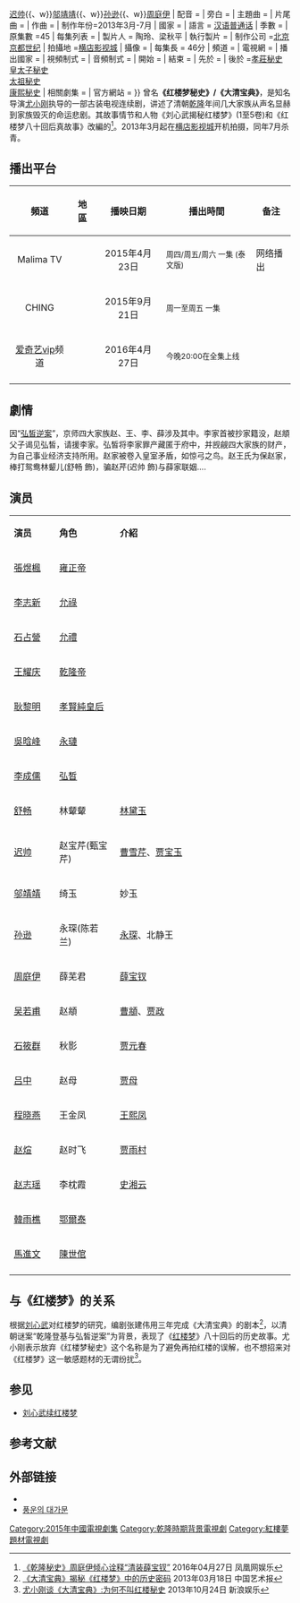 {{电视节目信息框
| 名稱 = 乾隆秘史
| 英文名稱 =''Esoterica of Qing Dynasty''
| 原名 = 
| 別名 = 红楼梦秘史<br>大清宝典
| 圖片 = 大清寶典.jpg
| 圖說 = 
| 分類 = 古装
| 原創 =[[红楼梦|红楼梦]]
| 編劇 = 张建伟 
| 導演 = [[尤小刚|尤小刚]]
| 演出 =[[舒畅_(演员)|舒畅]]{{、w}}[[迟帅|迟帅]]{{、w}}[[邬靖靖|邬靖靖]]{{、w}}[[孙逊|孙逊]]{{、w}}[[周庭伊|周庭伊]]
| 配音 = 
| 旁白 = 
| 主題曲 =
| 片尾曲 =
| 作曲 = 
| 制作年份=2013年3月-7月
| 國家 = {{CHN}}
| 語言 = [[汉语普通话|汉语普通话]]
| 季數 = 
| 原集數 =45
| 每集列表 = 
| 製片人 = 陶玲、梁秋平
| 執行製片 = 
| 制作公司 =[[北京京都世纪|北京京都世纪]]
| 拍攝地 ={{CHN}}[[横店影视城|横店影视城]]
| 攝像 =
| 每集長 = 46分
| 頻道 =
| 電視網 =
| 播出國家 ={{CHN}}
| 視頻制式 =
| 音頻制式 = 
| 開始 =
| 結束 =
| 先於 =
| 後於 =[[孝莊秘史|孝莊秘史]]<br>[[皇太子秘史|皇太子秘史]]<br>[[太祖秘史|太祖秘史]]<br>[[康熙秘史|康熙秘史]]
| 相關劇集 = 
| 官方網站 =
}}
{{engname|《乾隆秘史》|Esoterica of Qing Dynasty}} 曾名'''《红楼梦秘史》/《大清宝典》'''，是知名导演[[尤小刚|尤小刚]]执导的一部古装电视连续剧，讲述了清朝[[乾隆|乾隆]]年间几大家族从声名显赫到家族毁灭的命运悲剧。其故事情节和人物《刘心武揭秘红楼梦》(1至5卷)和《红楼梦八十回后真故事》改編的<ref>[http://ent.ifeng.com/a/20160427/42612433_0.shtml 《乾隆秘史》周庭伊倾心诠释“清装薛宝钗”] {{Wayback|url=http://ent.ifeng.com/a/20160427/42612433_0.shtml |date=20190716132223 }}2016年04月27日 凤凰网娱乐</ref>。2013年3月起在[[横店影视城|横店影视城]]开机拍摄，同年7月杀青。

==播出平台==
{| class="wikitable"
|-
!頻道||地區||播映日期||播出時間||备注
|- 
|<center>Malima TV||{{THA}}||<center>2015年4月23日||<small>周四/周五/周六 一集 (泰文版)</small>||网络播出
|-
|<center>CHING||{{KOR}}||<center>2015年9月21日||<small>周一至周五 一集</small>||
|-
|<center>[[爱奇艺|爱奇艺]]vip频道||{{CHN}}||<center>2016年4月27日||<small>今晚20:00在全集上线</small>||
|-
|}

==劇情==
因“[[弘皙逆案|弘皙逆案]]”，京师四大家族赵、王、李、薛涉及其中。李家首被抄家籍没，赵頫父子谒见弘皙，请援李家。弘皙将李家罪产藏匿于府中，并觊觎四大家族的财产，为自己事业经济支持所用。赵家被卷入皇室矛盾，如惊弓之鸟。赵王氏为保赵家，棒打鸳鸯林颦儿(舒畅 飾)，骗赵芹(迟帅 飾)与薛家联姻....

== 演员 ==
{|class="wikitable" style="width:50%"
|- style="width:100%; background:cornflowerblue; color:white" align=center
|style="width:15%"|'''演员'''||style="width:20%"|'''角色'''||style="width:58%"|'''介紹'''
|-
|[[張煜楓|張煜楓]] || [[雍正帝|雍正帝]]||
|-
|[[李志新|李志新]] || [[允祿|允祿]]||
|-
|[[石占營|石占營]] || [[允禮|允禮]]||
|-
|[[王耀庆|王耀庆]] || [[乾隆帝|乾隆帝]]||
|-
|[[耿黎明|耿黎明]] || [[孝賢純皇后|孝賢純皇后]]||
|-
|[[吳晗峰|吳晗峰]] || [[永璉|永璉]]||
|-
|[[李成儒|李成儒]] || [[弘晳|弘晳]]||
|-
|[[舒畅_(演员)|舒畅]] || 林颦颦 ||[[林黛玉|林黛玉]]
|-
|[[迟帅|迟帅]] || 赵宝芹(甄宝芹) ||[[曹雪芹|曹雪芹]]、[[贾宝玉|贾宝玉]]
|-
|[[邬靖靖|邬靖靖]] || 绮玉 ||妙玉
|-
|[[孙逊|孙逊]] || 永琛(陈若兰)||[[永琛|永琛]]、北静王
|-
|[[周庭伊|周庭伊]] || 薛芜君 ||[[薛宝钗|薛宝钗]]
|-
|[[吴若甫|吴若甫]] || 赵頫 ||[[曹頫|曹頫]]、[[贾政|贾政]]
|-
|[[石筱群|石筱群]] || 秋影 ||[[贾元春|贾元春]]
|-
|[[吕中|吕中]] || 赵母 ||[[贾母|贾母]]
|-
|[[程晓燕|程晓燕]] || 王金凤 ||[[王熙凤|王熙凤]]
|-
|[[赵煊|赵煊]] || 赵时飞 ||[[贾雨村|贾雨村]]
|-
|[[赵志瑶|赵志瑶]] || 李枕霞 ||[[史湘云|史湘云]]
|-
|[[韓雨樵|韓雨樵]] || [[鄂爾泰|鄂爾泰]]||
|-
|[[馬進文|馬進文]] || [[陳世倌|陳世倌]]||
|-
|}

== 与《红楼梦》的关系 ==
根据[[刘心武|刘心武]]对红楼梦的研究，编剧张建伟用三年完成《大清宝典》的剧本<ref>[http://www.cflac.org.cn/ys/xwy/201303/t20130318_176370.html 《大清宝典》揭秘《红楼梦》中的历史密码] {{Wayback|url=http://www.cflac.org.cn/ys/xwy/201303/t20130318_176370.html |date=20190722183753 }}2013年03月18日 中国艺术报</ref>，以清朝谜案“乾隆登基与弘皙逆案”为背景，表现了《[[红楼梦|红楼梦]]》八十回后的历史故事。尤小刚表示放弃《红楼梦秘史》这个名称是为了避免再拍红楼的误解，也不想招来对《红楼梦》这一敏感题材的无谓纷扰<ref>[http://ent.sina.com.cn/v/m/2013-10-24/15144030057.shtml 尤小刚谈《大清宝典》:为何不叫红楼秘史] {{Wayback|url=http://ent.sina.com.cn/v/m/2013-10-24/15144030057.shtml |date=20190716211337 }}2013年10月24日 新浪娱乐</ref>。

== 参见 ==
* [[刘心武续红楼梦|刘心武续红楼梦]]

== 参考文献 ==
{{reflist}}

== 外部链接 ==
*{{Sinaweibo|qianlongmishi}}
*[http://ching.hyundaimedia.com/chafront/program/detail/14699.hcn   풍운의 대가문] {{Wayback|url=http://ching.hyundaimedia.com/chafront/program/detail/14699.hcn |date=20190722042153 }}
{{2015年中國大陸古裝/民初電視劇|nocat}}
{{DEFAULTSORT:G乾}}
[[Category:2015年中國電視劇集|Category:2015年中國電視劇集]]
[[Category:乾隆時期背景電視劇|Category:乾隆時期背景電視劇]]
[[Category:紅樓夢題材電視劇|Category:紅樓夢題材電視劇]]